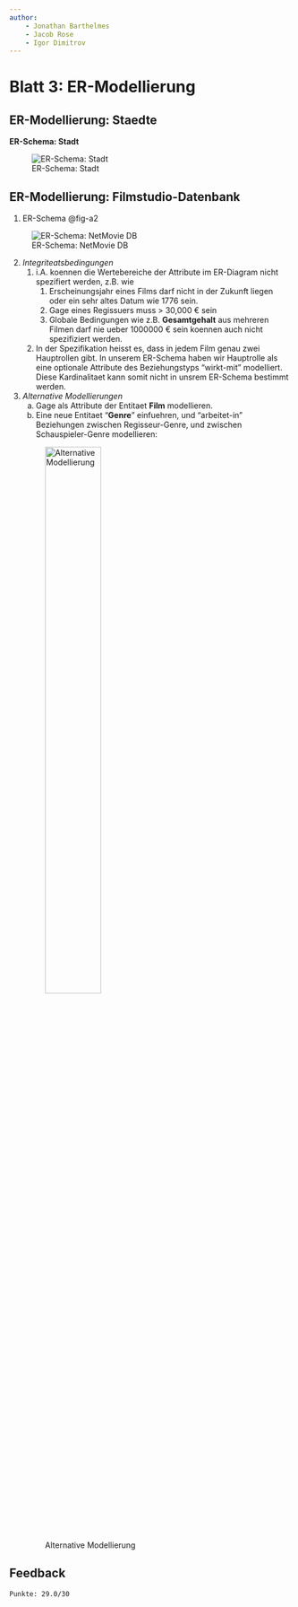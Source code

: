 ```yaml
---
author:
    - Jonathan Barthelmes
    - Jacob Rose
    - Igor Dimitrov
---
```

# Blatt 3: ER-Modellierung

## ER-Modellierung: Staedte

**ER-Schema: Stadt**

![ER-Schema: Stadt](imgs/dia/a1.png)


## ER-Modellierung: Filmstudio-Datenbank

1. ER-Schema @fig-a2

![ER-Schema: NetMovie DB](imgs/dia/a2.png){#fig-a2}


2. *Integriteatsbedingungen*
   1. i.A. koennen die Wertebereiche der Attribute im ER-Diagram nicht spezifiert werden, z.B. wie
      1. Erscheinungsjahr eines Films darf nicht in der Zukunft liegen oder ein sehr altes Datum wie 1776 sein. 
      2. Gage eines Regissuers muss > 30,000 € sein
      3. Globale Bedingungen  wie z.B. **Gesamtgehalt** aus mehreren Filmen darf nie ueber 1000000 € sein koennen auch nicht spezifiziert werden.
   2. In der Spezifikation heisst es, dass in jedem Film genau zwei Hauptrollen gibt. In unserem ER-Schema haben wir Hauptrolle als eine optionale Attribute des Beziehungstyps "wirkt-mit" modelliert. Diese Kardinalitaet kann somit nicht in unsrem ER-Schema bestimmt werden. 
3. *Alternative Modellierungen*
   a) Gage als Attribute der Entitaet **Film** modellieren.
   b) Eine neue Entitaet "**Genre**" einfuehren, und "arbeitet-in" Beziehungen zwischen Regisseur-Genre, und zwischen Schauspieler-Genre modellieren:

   ![Alternative Modellierung](imgs/dia/a2-3.png){width=50%}

## Feedback

```text
Punkte: 29.0/30
```